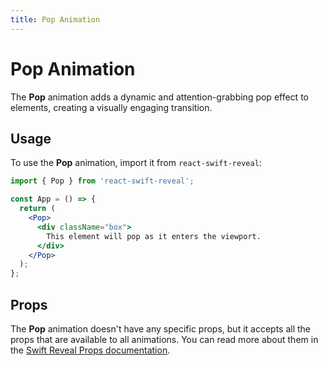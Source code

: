 ```yaml
---
title: Pop Animation
---
```


# Pop Animation

The **Pop** animation adds a dynamic and attention-grabbing pop effect to elements, creating a visually engaging transition.

## Usage

To use the **Pop** animation, import it from `react-swift-reveal`:

```jsx
import { Pop } from 'react-swift-reveal';

const App = () => {
  return (
    <Pop>
      <div className="box">
        This element will pop as it enters the viewport.
      </div>
    </Pop>
  );
};
```

## Props

The **Pop** animation doesn't have any specific props, but it accepts all the props that are available to all animations. You can read more about them in the [Swift Reveal Props documentation](/animations/props/).
